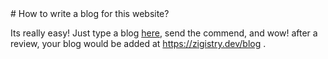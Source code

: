 <div class="readme">
<div class="readmeDiv">
# How to write a blog for this website?


Its really easy! Just type a blog [here](https://github.com/RohanVashisht1234/zigistry/discussions/6), send the commend, and wow! after a review, your blog would be added at https://zigistry.dev/blog .
</div>
</div>